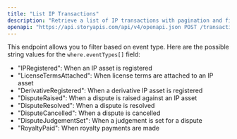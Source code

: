 ```yaml
---
title: "List IP Transactions"
description: "Retrieve a list of IP transactions with pagination and filtering options. The ‘where’ field is optional and should only be provided when filtering by specific transaction hashes, event types, or block ranges. This endpoint can also be used to fetch specific transactions by passing their hashes in the txHashes filter."
openapi: "https://api.storyapis.com/api/v4/openapi.json POST /transactions"
---
```


<Note>

This endpoint allows you to filter based on event type. Here are the possible string values for the `where.eventTypes[]` field:

- "IPRegistered": When an IP asset is registered
- "LicenseTermsAttached": When license terms are attached to an IP asset
- "DerivativeRegistered": When a derivative IP asset is registered
- "DisputeRaised": When a dispute is raised against an IP asset
- "DisputeResolved": When a dispute is resolved
- "DisputeCancelled": When a dispute is cancelled
- "DisputeJudgementSet": When a judgement is set for a dispute
- "RoyaltyPaid": When royalty payments are made

</Note>
